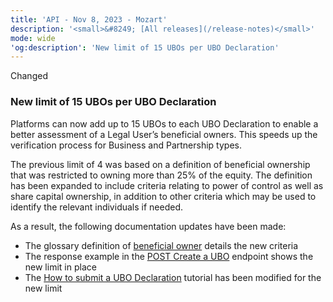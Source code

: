 ```yaml
---
title: 'API - Nov 8, 2023 - Mozart'  
description: '<small>&#8249; [All releases](/release-notes)</small>'  
mode: wide  
'og:description': 'New limit of 15 UBOs per UBO Declaration'  
---
```

<div class="release-notes-page">

<div class="pill pill-blue">Changed</div> 
  
### New limit of 15 UBOs per UBO Declaration  

Platforms can now add up to 15 UBOs to each UBO Declaration to enable a better assessment of a Legal User’s beneficial owners. This speeds up the verification process for Business and Partnership types.  

The previous limit of 4 was based on a definition of beneficial ownership that was restricted to owning more than 25% of the equity. The definition has been expanded to include criteria relating to power of control as well as share capital ownership, in addition to other criteria which may be used to identify the relevant individuals if needed.   

As a result, the following documentation updates have been made:  
- The glossary definition of <a href="/guides/glossary#beneficial-owner">beneficial owner</a> details the new criteria
- The response example in the <a href="/api-reference/ubo-declarations/create-ubo">POST Create a UBO</a> endpoint shows the new limit in place
- The <a href="/guides/users/verification/beneficial-owners/how-to">How to submit a UBO Declaration</a> tutorial has been modified for the new limit

</div>